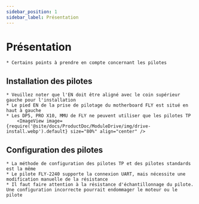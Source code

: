 ```yaml
---
sidebar_position: 1
sidebar_label: Présentation
---
```


# Présentation

    * Certains points à prendre en compte concernant les pilotes


## Installation des pilotes

    * Veuillez noter que l'EN doit être aligné avec le coin supérieur gauche pour l'installation
    * Le pied EN de la prise de pilotage du motherboard FLY est situé en haut à gauche
    * Les DP5, PRO X10, MMU de FLY ne peuvent utiliser que les pilotes TP
        <ImageView image={require('@site/docs/ProductDoc/ModuleDrive/img/drive-install.webp').default} size="80%" align="center" />

## Configuration des pilotes

    * La méthode de configuration des pilotes TP et des pilotes standards est la même
    * Le pilote FLY-2240 supporte la connexion UART, mais nécessite une modification manuelle de la résistance
    * Il faut faire attention à la résistance d'échantillonnage du pilote. Une configuration incorrecte pourrait endommager le moteur ou le pilote
